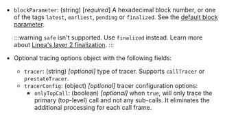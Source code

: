 - `blockParameter`: (string) [_required_] A hexadecimal block number, or one of the tags `latest`, `earliest`, `pending` or `finalized`. See the [default block parameter](https://ethereum.org/en/developers/docs/apis/json-rpc/#default-block).

    :::warning
    `safe` isn't supported. Use `finalized` instead.
    Learn more about [Linea's layer 2 finalization](https://docs.linea.build/developers/guides/finalized-block). 
    :::

- Optional tracing options object with the following fields:
    - `tracer`: (string) _[optional]_ type of tracer. Supports `callTracer` or
        `prestateTracer`.
    - `tracerConfig`: (object) _[optional]_  tracer configuration options:
        - `onlyTopCall`: (boolean) _[optional]_ when `true`, will only trace the primary (top-level) call and not any
            sub-calls. It eliminates the additional processing for each call frame.